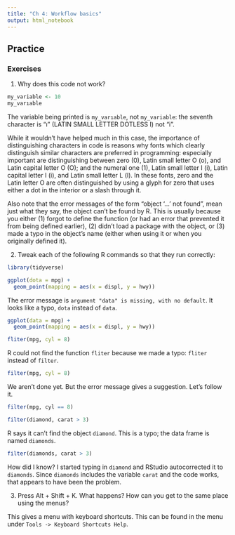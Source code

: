 ```yaml
---
title: "Ch 4: Workflow basics"
output: html_notebook
---
```



## Practice

### Exercises 

1. Why does this code not work?
```r
my_variable <- 10
my_varıable
```

The variable being printed is `my_varıable`, not `my_variable`:
the seventh character is "ı" (LATIN SMALL LETTER DOTLESS I) not "i". 

While it wouldn't have helped much in this case, the importance of distinguishing characters in code is reasons why fonts which clearly distinguish similar characters are preferred in programming: especially important are distinguishing between zero (0), Latin small letter O (o), and Latin capital letter O (O); and the numeral one (1), Latin small letter I (i), Latin capital letter I (i), and Latin small letter L (l).
In these fonts, zero and the Latin letter O are often distinguished by using a glyph for zero that uses either a dot in the interior or a slash through it.

Also note that the error messages of the form "object '...' not found", mean just what they say, the object can't be found by R.
This is usually because you either (1) forgot to define the function (or had an error that prevented it from being defined earlier), (2) didn't load a package with the object, or (3) made a typo in the object's name (either when using it or when you originally defined it).

2. Tweak each of the following R commands so that they run correctly:

```r
library(tidyverse)

ggplot(dota = mpg) + 
  geom_point(mapping = aes(x = displ, y = hwy))
```

The error message is `argument "data" is missing, with no default`. 
It looks like a typo, `dota` instead of `data`.
```r
ggplot(data = mpg) + 
  geom_point(mapping = aes(x = displ, y = hwy))
```

```r
fliter(mpg, cyl = 8)
```

R could not find the function `fliter` because we made a typo: `fliter` instead of `filter`.

```r
filter(mpg, cyl = 8)
```

We aren't done yet. But the error message gives a suggestion. Let's follow it.

```r
filter(mpg, cyl == 8)
```

```r
filter(diamond, carat > 3)
```

R says it can't find the object `diamond`.
This is a typo; the data frame is named `diamonds`.
```r
filter(diamonds, carat > 3)
```

How did I know? I started typing in `diamond` and RStudio autocorrected it to `diamonds`. 
Since `diamonds` includes the variable `carat` and the code works, that appears to have been the problem.

3. Press Alt + Shift + K. What happens? How can you get to the same place using the menus?

This gives a menu with keyboard shortcuts. This can be found in the menu under `Tools -> Keyboard Shortcuts Help`.


